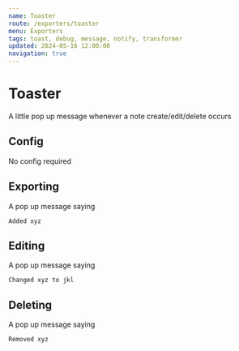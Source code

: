 ```yaml
---
name: Toaster
route: /exporters/toaster
menu: Exporters
tags: toast, debug, message, notify, transformer
updated: 2024-05-16 12:00:00
navigation: true
---
```



# Toaster

A little pop up message whenever a note create/edit/delete occurs

## Config

No config required

## Exporting

A pop up message saying 

`Added xyz`

## Editing

A pop up message saying 

`Changed xyz to jkl`

## Deleting

A pop up message saying 

`Removed xyz`
